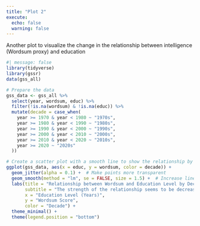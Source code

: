 ```yaml
---
title: "Plot 2"
execute: 
  echo: false
  warning: false
---
```

Another plot to visualize the change in the relationship between intelligence (Wordsum proxy) and education

```r
#| message: false
library(tidyverse)
library(gssr)
data(gss_all)
```

```r
# Prepare the data
gss_data <- gss_all %>%
  select(year, wordsum, educ) %>%
  filter(!is.na(wordsum) & !is.na(educ)) %>%
  mutate(decade = case_when(
    year >= 1970 & year < 1980 ~ "1970s",
    year >= 1980 & year < 1990 ~ "1980s",
    year >= 1990 & year < 2000 ~ "1990s",
    year >= 2000 & year < 2010 ~ "2000s",
    year >= 2010 & year < 2020 ~ "2010s",
    year >= 2020 ~ "2020s"
  ))
```

```r
# Create a scatter plot with a smooth line to show the relationship by decade
ggplot(gss_data, aes(x = educ, y = wordsum, color = decade)) +
  geom_jitter(alpha = 0.1) +  # Make points more transparent
  geom_smooth(method = "lm", se = FALSE, size = 1.5) +  # Increase line width
  labs(title = "Relationship between Wordsum and Education Level by Decade",
       subtitle = "The strength of the relationship seems to be decreasing with time",
       x = "Education Level (Years)",
       y = "Wordsum Score",
       color = "Decade") +
  theme_minimal() +
  theme(legend.position = "bottom")
```
